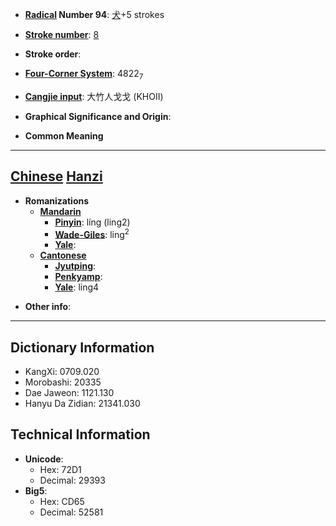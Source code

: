 * '''[[Wiktionary:Chinese radical index| Radical]] Number 94''': [[Wiktionary:Chinese radical index 犬|犬]]+5 strokes

* '''[[Wiktionary:Chinese total strokes index|Stroke number]]''': [[Wiktionary:Chinese total strokes index 8|8]]

* '''Stroke order''': 

* '''[[Wiktionary:Chinese four corner index|Four-Corner System]]''': 4822<sub>7</sub>

* '''[[Wiktionary:Chinese Cangjie index|Cangjie input]]''': 大竹人戈戈 (KHOII)

* '''Graphical Significance and Origin''': 

* '''Common Meaning'''

----

== [[Chinese]] [[Hanzi]] ==

* '''Romanizations'''
** '''[[Mandarin]]'''
*** '''[[Pinyin]]''': líng (ling2)
*** '''[[Wade-Giles]]''': ling<sup>2</sup>
*** '''[[Yale]]''': 
** '''[[Cantonese]]'''
*** '''[[Jyutping]]''':
*** '''[[Penkyamp]]''': 
*** '''[[Yale]]''': ling4

* '''Other info''': 

----

== Dictionary Information ==

* KangXi: 0709.020
* Morobashi: 20335
* Dae Jaweon: 1121.130
* Hanyu Da Zidian: 21341.030

== Technical Information ==

* '''Unicode''':
** Hex: 72D1
** Decimal: 29393
* '''Big5''':
** Hex: CD65
** Decimal: 52581